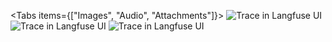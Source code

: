 <Tabs items={["Images", "Audio", "Attachments"]}>
  <Tab>
    <Frame border className="mt-0">
      ![Trace in Langfuse UI](/images/docs/multi-modal-trace-image.jpg)
    </Frame>
  </Tab>
  <Tab>
    <Frame border className="mt-0">
      ![Trace in Langfuse UI](/images/docs/multi-modal-trace-audio.png)
    </Frame>
  </Tab>
  <Tab>
    <Frame border className="mt-0">
      ![Trace in Langfuse UI](/images/docs/multi-modal-trace-attachment.png)
    </Frame>
  </Tab>
</Tabs>
